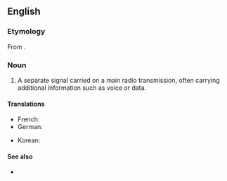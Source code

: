 ==English==

===Etymology===
From {{prefix|sub|carrier}}.

===Noun===
{{en-noun}}

# {{telecommunications}} A separate signal carried on a main radio transmission, often carrying additional information such as voice or data. 

====Translations====
{{trans-top|separate radio signal}}
*French: {{t|fr|sous-porteuse}}
*German: {{t|de|Hilfsträger|m}}
{{trans-middle}}
*Korean: {{t|ko|부분송파|tr=bubansongpa|sc=Hang}}
{{trans-bottom}}

====See also====
*{{pedialite}}
